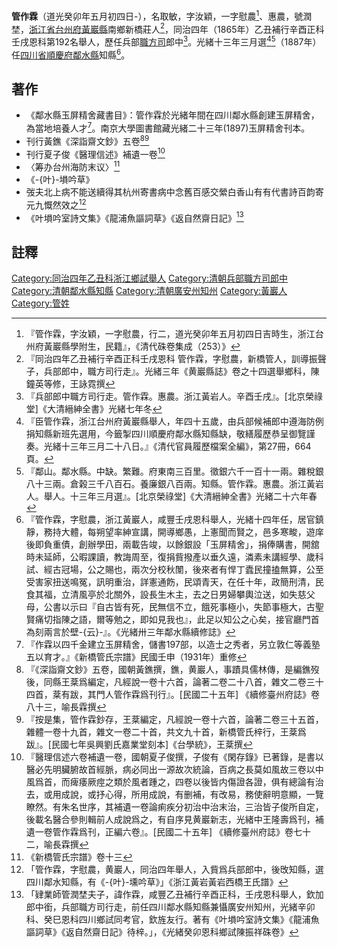 {{明清人物信息框
| 姓名 = 管作霖 
| 圖片名稱=  
| 圖片大小 = 220px
| 圖片說明 =  
| 最高職務 = [[四川省|四川省]][[鄰水縣知縣|鄰水縣知縣]]
| 國家 = 大清
| 爵位 =
| 籍貫 = [[浙江省|浙江省]][[黃巖縣|黃巖縣]]
| 族裔 =  
| 旗籍 =  
| 字號 =  字汝穎，一字慰農
| 諡號 = 
| 出生日期 = 道光癸卯年五月初四日未時生<ref> 《黃砶新橋管氏宗譜》卷四集下百廿九</ref>
| 出生地點 =
| 逝世日期 =  
| 逝世地點 = 
| 墓葬 = 
| 配偶 =  金氏（金大田封君光乾公五女）
| 親屬 =  父管振聲，母金氏、張氏；[[管世駿|管世駿]]<ref>「族伯叔……作霖，同治乙丑補行辛酉壬戌舉人，兵部職方司郎中，現任四川隣水縣知縣」，《清代科舉硃卷集成》[[管世駿|管世駿]]履歷</ref>
| 出身 = 
*  同治四年乙丑補行辛酉正科壬戌恩科舉人
| 經歷 = 
| 著作 =  
*
*
*
}}
'''管作霖'''{{BD|1843年|6月1日|？年||}}（道光癸卯年五月初四日-），名取敏，字汝穎，一字慰農<ref> 『管作霖，字汝穎，一字慰農，行二，道光癸卯年五月初四日吉時生，浙江台州府黃巖縣學附生，民籍』，《清代硃卷集成（253）》</ref>、惠農，號潤埜，[[浙江省|浙江省]][[台州府|台州府]][[黃巖縣|黃巖縣]]南鄉新橋莊人<ref>『同治四年乙丑補行辛酉正科壬戌恩科 管作霖，字慰農，新橋管人，訓導振聲子，兵部郎中，職方司行走』。光緒三年《黄巖縣誌》卷之十四選舉鄉科，陳鐘英等修，王詠霓撰</ref>，同治四年（1865年）乙丑補行辛酉正科壬戌恩科第192名舉人，歷任兵部[[職方司|職方司]]郎中<ref>『兵部郎中職方司行走。管作霖。惠農。浙江黃岩人。辛酉壬戌』。[北京榮祿堂]《大清縉紳全書》光緒七年冬</ref>。光緒十三年三月選<ref>『臣管作霖，浙江台州府黃巖縣舉人，年四十五歲，由兵部候補郎中遵海防例捐知縣新班先選用，今籤掣四川順慶府鄰水縣知縣缺，敬繕履歷恭呈御覽謹奏。光緒十三年三月二十八日。』《清代官員履歷檔案全編》，第27冊，664頁。</ref><ref>『鄰山。鄰水縣。中缺。繁難。府東南三百里。徵銀六千一百十一兩。雜稅銀八十三兩。倉榖三千八百石。養廉銀八百兩。知縣。管作霖。惠農。浙江黃岩人。舉人。十三年三月選』。[北京榮祿堂]《大清縉紳全書》光緒二十六年春</ref>（1887年）任[[四川省|四川省]][[順慶府|順慶府]][[鄰水縣|鄰水縣]]知縣<ref>『管作霖，字慰農，浙江黃巖人，咸豐壬戌恩科舉人，光緒十四年任，居官鎮靜，務持大體，每朔望率紳宣講，開導鄉愚，上憲聞而賢之，邑多寒畯，遊庠後即負重債，創辦學田，兩載告竣，以餘銀設「玉屏精舍」，捐俸購書，開舘時未延師，公暇課讀，教誨周至，復捐貲撥產以垂久遠，潾素未講經學、歲科試、經古冠場，公之賜也，兩次分校秋闈，後來者有悍丁蠹民撞搕無算，公至受害家扭送鳴冤，訊明重治，詳憲通飭，民頌青天，在任十年，政簡刑清，民食其福，立清風亭於北關外，設長生木主，去之日男婦攀輿泣送，如失慈父母，公書以示曰『自古皆有死，民無信不立，餓死事極小，失節事極大，古聖賢痛切指陳之語，爾等勉之，即如見我也』，此足以知公之心矣，接官廳門首為刻兩言於壁-{云}-』。《光緒卅三年鄰水縣續修誌》</ref>。
== 著作 ==
* 《鄰水縣玉屏精舍藏書目》：管作霖於光緒年間在四川鄰水縣創建玉屏精舍，為當地培養人才<ref>『作霖以四千金建立玉屏精舍，儲書197部，以造士之秀者，另立敦仁等義塾五以育才。』《新橋管氏宗譜》民國壬申（1931年）重修</ref>。南京大學圖書館藏光緒二十三年(1897)玉屏精舍刊本。
* 刊行黃鐎《深詣齋文鈔》五卷<ref>『《深詣齋文鈔》五卷，國朝黃鐎撰，鐎，黄巖人，事蹟具儒林傳，是編鐎歿後，同縣王棻爲編定，凡經說一卷十六首，論著二卷二十八首，雜文二卷三十四首，棻有跋，其門人管作霖爲刊行』。[民國二十五年] 《續修臺州府誌》卷八十三，喻長霖撰</ref><ref>『按是集，管作霖鈔存，王棻編定，凡經說一卷十六首，論著二卷三十五首，雜體一卷十九首，雜文一卷二十首，共文九十首，新橋管氏梓行，王棻爲跋』。[民國七年吳興劉氏嘉業堂刻本]《台學統》，王棻撰</ref>
* 刊行夏子俊《醫理信述》補遺一卷<ref>『醫理信述六卷補遺一卷，國朝夏子俊撰，子俊有《閑存錄》已著錄，是書以醫必先明臟腑故首經脈，病必同出一源故次統論，百病之長莫如風故三卷以中風爲首，而痺痿厥痙之類於風者踵之，四卷以後皆内傷證各證，俱有總論有治去，或用成說，或抒心得，所用成說，有删補，有改易，務使辭明意顯，一覽瞭然。有朱名世序，其補遺一卷論痢疾分初治中治末治，三治皆子俊所自定，後載名醫合參則輯前人成說爲之，有自序見黄巖新志，光緒中王隆壽爲刊，補遺一卷管作霖爲刊，正編六卷』。[民國二十五年] 《續修臺州府誌》卷七十二，喻長霖撰</ref>
* 〈筹办台州海防末议〉<ref>《新橋管氏宗譜》卷十三</ref>
* 《-{叶}-塤吟草》
* 弢夫北上病不能送續得其杭州寄書病中念舊百感交縈白香山有有代書詩百韵寄元九慨然效之<ref>「管作霖，字慰農，黄巖人，同治四年舉人，入貲爲兵部郎中，後攺知縣，選四川鄰水知縣，有《-{叶}-壎吟草》」《浙江黃岩黃岩西橋王氏譜》</ref>
* 《叶塤吟室詩文集》《龍浦魚謳詞草》《返自然齋日記》<ref>「肄業師管潤埜夫子，諱作霖，咸豐乙丑補行辛酉正科，壬戌恩科舉人，欽加郎中銜，兵部職方司行走，前任四川鄰水縣知縣兼懾廣安州知州，光緒辛卯科、癸巳恩科四川鄉試同考官，欽旌友行。著有《叶塤吟室詩文集》《龍浦魚謳詞草》《返自然齋日記》待梓。」，《光緒癸卯恩科鄉試陳振祥硃卷》</ref>
== 註釋 ==
{{reflist}}
{{鄰水縣知縣}}
[[Category:同治四年乙丑科浙江鄉試舉人|Category:同治四年乙丑科浙江鄉試舉人]]
[[Category:清朝兵部職方司郎中|Category:清朝兵部職方司郎中]]
[[Category:清朝鄰水縣知縣|Category:清朝鄰水縣知縣]]
[[Category:清朝廣安州知州|Category:清朝廣安州知州]]
[[Category:黃巖人|Category:黃巖人]]
[[Category:管姓|Category:管姓]]